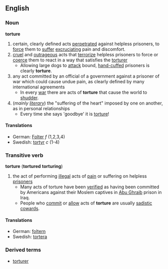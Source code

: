== English ==
=== Noun ===
'''torture'''
# certain, clearly defined acts [[perpetrated]] against helpless prisoners, to [[force]] them to [[suffer]] [[excruciating]] pain and discomfort.
# [[cruel]] and [[outrageous]] acts that [[terrorize]] helpless prisoners to force or [[coerce]] them to react in a way that satisfies the [[torturer]]
#* Allowing large dogs to [[attack]] bound, [[hand-cuffed]] prisoners is clearly '''torture'''.
# any act committed by an official of a government against a prisoner of war which could cause undue pain, as clearly defined by many international agreements
#* In every [[war]] there are acts of '''torture''' that cause the world to [[shudder]].
# (''mainly [[literary]]'') the "suffering of the heart" imposed by one on another, as in personal relationships
#* Every time she says 'goodbye' it is [[torture]]!

==== Translations ====
*German: [[Folter]] ''f'' (1,2,3,4)
*Swedish: [[tortyr]] ''c'' (1-4)

=== Transitive verb ===
'''torture''' ('''tortured''' '''torturing''')
# the act of performing [[illegal]] acts of [[pain]] or suffering on helpless [[prisoner]]s
#* Many acts of torture have been [[verified]] as having been committed by Americans against their Moslem captives in [[:w:Abu Ghraib|Abu Ghraib]] prison in Iraq.
#* People who [[commit]] or [[allow]] acts of '''torture''' are usually [[sadistic]] [[coward]]s.
==== Translations ====
*German: [[foltern]]
*Swedish: [[tortera]]
=== Derived terms ===
*[[torturer]]

{{Wikipedia}}